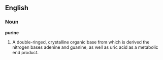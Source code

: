==English==

===Noun===

'''purine'''

#A double-ringed, crystalline organic base  from which is derived the nitrogen bases adenine and guanine, as well as uric acid as a metabolic end product.